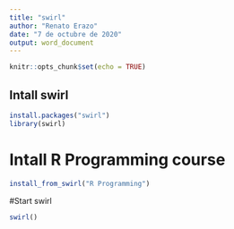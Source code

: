 ```yaml
---
title: "swirl"
author: "Renato Erazo"
date: "7 de octubre de 2020"
output: word_document
---
```


```r
knitr::opts_chunk$set(echo = TRUE)
```

## Intall swirl
```r
install.packages("swirl")
library(swirl)
```
# Intall R Programming course
```r
install_from_swirl("R Programming")
```
#Start swirl
```r
swirl()

```

